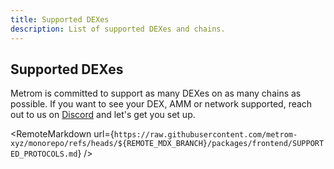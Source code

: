 ```yaml
---
title: Supported DEXes
description: List of supported DEXes and chains.
---
```



## Supported DEXes

Metrom is committed to support as many DEXes on as many chains as possible. If
you want to see your DEX, AMM or network supported, reach out to us on
[Discord](https://discord.gg/S2kBEAGWbM) and let's get you set up.

<RemoteMarkdown
  url={`https://raw.githubusercontent.com/metrom-xyz/monorepo/refs/heads/${REMOTE_MDX_BRANCH}/packages/frontend/SUPPORTED_PROTOCOLS.md`}
/>
